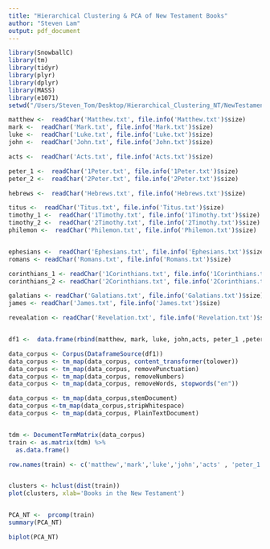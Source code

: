 ```yaml
---
title: "Hierarchical Clustering & PCA of New Testament Books"
author: "Steven Lam"
output: pdf_document
---
```



```r
library(SnowballC)
library(tm)
library(tidyr)
library(plyr)
library(dplyr)
library(MASS)
library(e1071)
setwd("/Users/Steven_Tom/Desktop/Hierarchical_Clustering_NT/NewTestament/Combined")

matthew <-  readChar('Matthew.txt', file.info('Matthew.txt')$size)
mark <-  readChar('Mark.txt', file.info('Mark.txt')$size)
luke <-  readChar('Luke.txt', file.info('Luke.txt')$size)
john <-  readChar('John.txt', file.info('John.txt')$size)

acts <-  readChar('Acts.txt', file.info('Acts.txt')$size)

peter_1 <-  readChar('1Peter.txt', file.info('1Peter.txt')$size)
peter_2 <-  readChar('2Peter.txt', file.info('2Peter.txt')$size)

hebrews <-  readChar('Hebrews.txt', file.info('Hebrews.txt')$size)

titus <-  readChar('Titus.txt', file.info('Titus.txt')$size)
timothy_1 <-  readChar('1Timothy.txt', file.info('1Timothy.txt')$size)
timothy_2 <-  readChar('2Timothy.txt', file.info('2Timothy.txt')$size)
philemon <-  readChar('Philemon.txt', file.info('Philemon.txt')$size)


ephesians <-  readChar('Ephesians.txt', file.info('Ephesians.txt')$size)
romans <- readChar('Romans.txt', file.info('Romans.txt')$size)

corinthians_1 <- readChar('1Corinthians.txt', file.info('1Corinthians.txt')$size)
corinthians_2 <- readChar('2Corinthians.txt', file.info('2Corinthians.txt')$size)

galatians <- readChar('Galatians.txt', file.info('Galatians.txt')$size)
james <- readChar('James.txt', file.info('James.txt')$size)

revealation <- readChar('Revelation.txt', file.info('Revelation.txt')$size)


df1 <-  data.frame(rbind(matthew, mark, luke, john,acts, peter_1 ,peter_2,hebrews ,titus,timothy_1,timothy_2,philemon,ephesians, romans, corinthians_1,corinthians_2,galatians,james, revealation ))

data_corpus <- Corpus(DataframeSource(df1))
data_corpus <- tm_map(data_corpus, content_transformer(tolower))
data_corpus <- tm_map(data_corpus, removePunctuation)
data_corpus <- tm_map(data_corpus, removeNumbers)
data_corpus <- tm_map(data_corpus, removeWords, stopwords("en"))

data_corpus <- tm_map(data_corpus,stemDocument)
data_corpus <-tm_map(data_corpus,stripWhitespace)
data_corpus <- tm_map(data_corpus, PlainTextDocument)


tdm <- DocumentTermMatrix(data_corpus)
train <- as.matrix(tdm) %>% 
  as.data.frame()

row.names(train) <- c('matthew','mark','luke','john','acts' , 'peter_1' ,'peter_2' ,'hebrews', 'titus','timothy_1','timothy_2','philemon', 'ephesians', 'romans', 'corinthians_1','corinthians_2','galatians' ,'james', 'revealation' )


clusters <- hclust(dist(train)) 
plot(clusters, xlab='Books in the New Testament')


PCA_NT <-  prcomp(train)
summary(PCA_NT)

biplot(PCA_NT)
```



